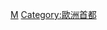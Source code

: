 {{Catnav|頁面分類|地理|大洲|欧洲|歐洲首都}}
{{Catnav|頁面分類|地理|国家|首都|歐洲首都}}
{{Catnav|頁面分類|地理|各國地理|各國城市|俄羅斯城市}}
{{Catnav|頁面分類|人类社会|城市|首都|歐洲首都}}
{{Catnav|頁面分類|人类社会|城市|各國城市|俄羅斯城市}}

{{catmore}}
{{Commonscat|Moscow}}

[[Category:俄罗斯联邦直辖市|M]]
[[Category:歐洲首都|Category:歐洲首都]]